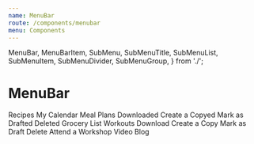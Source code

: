```yaml
---
name: MenuBar
route: /components/menubar
menu: Components
---
```


  MenuBar,
  MenuBarItem,
  SubMenu,
  SubMenuTitle,
  SubMenuList,
  SubMenuItem,
  SubMenuDivider,
  SubMenuGroup,
} from './';

# MenuBar

<Playground>
  <MenuBar>
    <MenuBarItem>Recipes</MenuBarItem>
    <MenuBarItem>My Calendar</MenuBarItem>
    <SubMenu>
      <SubMenuTitle>Meal Plans</SubMenuTitle>
      <SubMenuList>
        <SubMenuItem>Downloaded</SubMenuItem>
        <SubMenuItem>Create a Copyed</SubMenuItem>
        <SubMenuItem>Mark as Drafted</SubMenuItem>
        <SubMenuItem>Deleted</SubMenuItem>
      </SubMenuList>
    </SubMenu>
    <MenuBarItem>Grocery List</MenuBarItem>
    <SubMenu>
      <SubMenuTitle isActive>Workouts</SubMenuTitle>
      <SubMenuList>
        <SubMenuItem>Download</SubMenuItem>
        <SubMenuItem>Create a Copy</SubMenuItem>
        <SubMenuItem>Mark as Draft</SubMenuItem>
        <SubMenuItem>Delete</SubMenuItem>
        <SubMenuItem>Attend a Workshop</SubMenuItem>
      </SubMenuList>
    </SubMenu>
    <MenuBarItem>Video</MenuBarItem>
    <MenuBarItem>Blog</MenuBarItem>
  </MenuBar>
</Playground>
